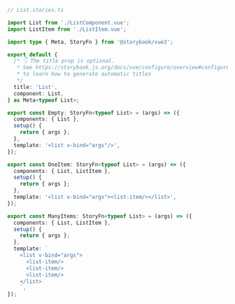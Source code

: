 ```ts
// List.stories.ts

import List from './ListComponent.vue';
import ListItem from './ListItem.vue';

import type { Meta, StoryFn } from '@storybook/vue3';

export default {
  /* 👇 The title prop is optional.
   * See https://storybook.js.org/docs/vue/configure/overview#configure-story-loading
   * to learn how to generate automatic titles
   */
  title: 'List',
  component: List,
} as Meta<typeof List>;

export const Empty: StoryFn<typeof List> = (args) => ({
  components: { List },
  setup() {
    return { args };
  },
  template: '<list v-bind="args"/>',
});

export const OneItem: StoryFn<typeof List> = (args) => ({
  components: { List, ListItem },
  setup() {
    return { args };
  },
  template: '<list v-bind="args"><list-item/></list>',
});

export const ManyItems: StoryFn<typeof List> = (args) => ({
  components: { List, ListItem },
  setup() {
    return { args };
  },
  template: `
    <list v-bind="args">
      <list-item/>
      <list-item/>
      <list-item/>
    </list>
    `,
});
```